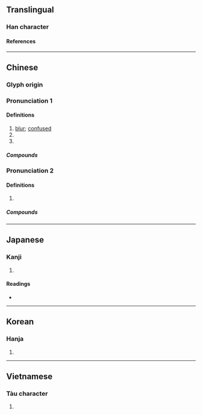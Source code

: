 {{also|惽|怋}}
{{character info}}
==Translingual==

===Han character===
{{Han char|rn=61|rad=心|as=08|sn=11|four=92064|canj=PHPA|ids=⿰忄昏}}

====References====
{{Han ref|kx=0391.090|dkj=10812|dj=0725.210|hdz=42317.110|uh=60DB}}

----

==Chinese==
{{zh-forms|alt=惽}}

===Glyph origin===
{{Han etym}}

===Pronunciation 1===
{{zh-pron
|m=hūn
|c=fan1
|mc=y
|oc=y
|ma=
|cat=a
}}

====Definitions====
{{zh-hanzi}}

# [[blur]]; [[confused]]
# {{zh-alt-form|怋|[[confused]] [[mind]]}} <!-- 《漢語大字典》 -->
# {{zh-alt-form|昏}} <!-- 《漢語大字典》 -->

=====Compounds=====
{{zh-der|惛惛|惛然|惛懵|惛憊|惛眊}}

===Pronunciation 2===
{{zh-pron
|m=mèn
|c=
|mc=
|oc=
|ma=
|cat=a
}}

====Definitions====
{{zh-hanzi}}

# {{zh-alt-form|悶|[[gloomy]]}} <!-- 《漢語大字典》 -->

=====Compounds=====
{{zh-der|惛憂}}

----

==Japanese==

===Kanji===
{{ja-kanji|grade=|rs=心08}}

# {{rfdef|ja|sort=心08}}

====Readings====
* {{ja-readings|on=[[こん]] (kon), [[びん]] (bin), [[みん]] (min)|kun=[[おろか]] (oroka)}}

----

==Korean==

===Hanja===
{{ko-hanja|hangeul=혼|eumhun=|rv=hon|mr=hon|y=hon}}

# {{rfdef|ko|sort=心08}}

----

==Vietnamese==

===Tàu character===
{{vi-hantu|rs=心08|[[hôn]]}}

# {{rfdef|vi|sort=心08}}